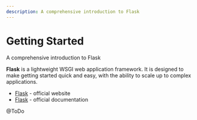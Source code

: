 ```yaml
---
description: A comprehensive introduction to Flask
---
```


# Getting Started


<SubHeading color="#25c2a0">A comprehensive introduction to Flask</SubHeading>

**Flask** is a lightweight WSGI web application framework. It is designed to make getting started quick and easy, with the ability to scale up to complex applications.

- [Flask](https://palletsprojects.com/p/flask/) - official website
- [Flask](https://flask.palletsprojects.com/en/2.0.x/) - official documentation

@ToDo
